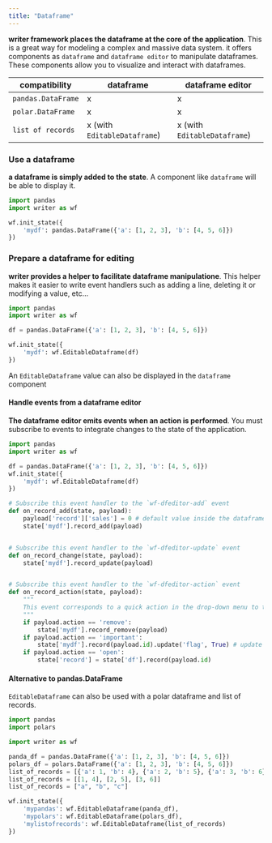 ```yaml
---
title: "Dataframe"
---
```


**writer framework places the dataframe at the core of the application**. This is a great way for modeling a complex and massive data system.
it offers components as `dataframe` and `dataframe editor` to manipulate dataframes. These components allow you to visualize and interact with dataframes.

| compatibility      | dataframe                             | dataframe editor              |
|--------------------|---------------------------------------|-------------------------------|
| `pandas.DataFrame` | x                                     | x                             |
| `polar.DataFrame`  | x                                     | x                             |
| `list of records`  | x (with `EditableDataframe`)          | x  (with `EditableDataframe`) |

### Use a dataframe

**a dataframe is simply added to the state**. A component like `dataframe` will be able to display it.

```python
import pandas
import writer as wf

wf.init_state({
	'mydf': pandas.DataFrame({'a': [1, 2, 3], 'b': [4, 5, 6]})
})
```

### Prepare a dataframe for editing

**writer provides a helper to facilitate dataframe manipulatione**. This helper makes it easier to write event handlers such as adding a line,
deleting it or modifying a value, etc...

```python
import pandas
import writer as wf

df = pandas.DataFrame({'a': [1, 2, 3], 'b': [4, 5, 6]})

wf.init_state({
	'mydf': wf.EditableDataframe(df)
})
```

<Info>An `EditableDataframe` value can also be displayed in the `dataframe` component</Info>

#### Handle events from a dataframe editor

**The dataframe editor emits events when an action is performed**. You must subscribe to events to integrate changes to the state of the application.

```python
import pandas
import writer as wf

df = pandas.DataFrame({'a': [1, 2, 3], 'b': [4, 5, 6]})
wf.init_state({
	'mydf': wf.EditableDataframe(df)
})

# Subscribe this event handler to the `wf-dfeditor-add` event
def on_record_add(state, payload):
	payload['record']['sales'] = 0 # default value inside the dataframe
	state['mydf'].record_add(payload)


# Subscribe this event handler to the `wf-dfeditor-update` event
def on_record_change(state, payload):
    state['mydf'].record_update(payload)


# Subscribe this event handler to the `wf-dfeditor-action` event
def on_record_action(state, payload):
	"""
	This event corresponds to a quick action in the drop-down menu to the left of the dataframe.
	"""
	if payload.action == 'remove':
	    state['mydf'].record_remove(payload)
	if payload.action == 'important':
		state['mydf'].record(payload.id).update('flag', True) # update the column flag of the dataframe to true, trigger une mutation record_update
	if payload.action == 'open':
		state['record'] = state['df'].record(payload.id)
```

#### Alternative to pandas.DataFrame

`EditableDataframe` can also be used with a polar dataframe and list of records.

```python
import pandas
import polars

import writer as wf

panda_df = pandas.DataFrame({'a': [1, 2, 3], 'b': [4, 5, 6]})
polars_df = polars.DataFrame({'a': [1, 2, 3], 'b': [4, 5, 6]})
list_of_records = [{'a': 1, 'b': 4}, {'a': 2, 'b': 5}, {'a': 3, 'b': 6}]
list_of_records = [[1, 4], [2, 5], [3, 6]]
list_of_records = ["a", "b", "c"]

wf.init_state({
	'mypandas': wf.EditableDataframe(panda_df),
	'mypolars': wf.EditableDataframe(polars_df),
	'mylistofrecords': wf.EditableDataframe(list_of_records)
})
```
